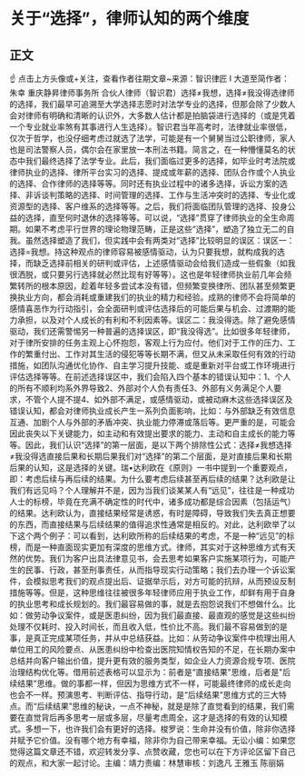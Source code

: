 # 关于“选择”，律师认知的两个维度
## 正文
☝ 点击上方头像或+关注，查看作者往期文章~来源：智识律匠 I 大道至简作者：朱幸 重庆静昇律师事务所 合伙人律师（智识君）选择≠我想，选择≠我没得选律师的选择，我们最早可追溯至大学选择志愿时对法学专业的选择，但那会除了少数人会对律师有明确和清晰的认识外，大多数人估计都是拍脑袋进行选择的（或是凭着一个专业就业率煞有其事进行人生选择）。智识君当年高考时，法律就业率很低，仅次于哲学，也没仔细考虑过就选了法学，可能是有一个舅舅当过公职律师，家人也是司法警察人员，偶尔会在家里放一本刑法书籍。简言之，在一种懵懂莫名的状态中我们最终选择了法学专业。此后，我们面临过更多的选择，如毕业时考法院或律师执业的选择、律所平台实习的选择、提成或年薪的选择、团队合作或个人执业的选择、合作律师的选择等等。同时还有执业过程中的诸多选择，诉讼方案的选择、非诉谈判策略的选择、时间管理的选择、工作与生活冲突时的选择、专业化或资源型的选择、客户维系的选择等等。之后，我们将面临团队管理的选择、投身公益的选择，直至何时退休的选择等等。可以说，“选择”贯穿了律师执业的全生命周期。如果不考虑平行世界的理论物理范畴，正是这些“选择”，塑造了独立无二的自我。虽然选择塑造了我们，但实践中会有两类对“选择”比较明显的误区：误区一：选择=我想。持这种观点的律师容易被感情驱动，认为只要我想，就构成我的选择，而缺乏选择前相关的研判或评估，上述感情驱动会给我们造成一些假象（如我很洒脱，或只要另行选择就必然比现有好等等）。这也是年轻律师执业前几年会频繁转所的根本原因，趁着年轻多尝试本没有错，但频繁变换律所、团队甚至频繁更换执业方向，都会消耗或重建我们的执业的精力和经验。成熟的律师不会将简单的感情喜恶作为行动指引，会全面研判或评估选择后的可能后果与机会、过渡期的能力承担，以及对个人成长的有利和不利因素等。误区二：我没得选。除了避免感情驱动，我们还需警惕另一种普遍的选择误区，即“我没得选”。比如很多年轻律师，对于律所安排的任务主观上心怀抱怨，客观上行为应付。他们对于工作的压力、工作的繁重付出、工作对其生活的侵犯等等长期不满，但又从未采取任何有效的行动措施，如团队沟通优化协作、自主学习提升技能、或是重新对平台或工作环境进行评估选择等等。在前述选择误区中，我们会陷入四个基本的错误认知中：1、个人的所有不顺利均系外界导致2、外部对个人负有责任3、外部有义务满足个人要求，不管个人提不提4、如外部不满足，或感情驱动，或被动麻木这些选择误区及错误认知，都会对律师执业成长产生一系列负面影响，比如：与外部缺乏有效信息互通、加剧个人与外部的矛盾冲突、执业能力停滞或落后等。更严重的是，可能会因此丧失以下关键能力，如主动和有效提出要求的能力、主动和自主成长的能力等等。因此，我们认识“选择”的第一层面，是以下两个排除性公式：选择≠我想选择≠我没得选直接后果和长期后果我们对“选择”的第二个层面，是对直接后果和长期后果的认知，这是选择的关键。瑞•达利欧在《原则》一书中提到一个重要观点，即：考虑后续与再后续的结果。为什么要考虑后续甚至再后续的结果？达利欧是让我们有远见吗？个人理解并不是，因为当我们谈某某人有“远见”，往往是一种成功人士的标榜，毕竟在充满不确定性的时代中，诸多成功都是综合因素（包括运气）的结果。达利欧认为，直接结果经常是诱惑，有时是障碍，导致我们失去真正想要的东西，而直接结果与后续结果的值得追求性通常是相反的。对此，达利欧举了以下这个两个例子：可以看到，达利欧所称的后续结果的考虑，不是一种“远见”的标榜，而是一种直面现实更加有深度的思维方式。律师，其实对于这种思维方式有天然的优势。我们为客户出具法律意见书，会去思考如果客户实施某项行为，可能产生的民事、行政，甚至刑事责任，从而指导现实行动策略；我们去办理一个诉讼案件，会模拟思考我们的观点提出后、证据举示后，对方可能的抗辩，从而预设反制措施等等。但是，这种思维往往被很多年轻律师应用于执业工作，却鲜有用于自身的执业思考和成长规划的。我们最容易做的事，就是去抱怨说我们不想做什么。比如：做劳动争议案件，或是医患纠纷，因为我们最直接、最直观的感觉是这些纠纷处理不仅耗时、投入时间长，而且收入低，性价比不高。我们最不容易做到的是事，是真正完成某项任务，并从中总结获益。比如：从劳动争议案件中梳理出用人单位用工的风险要点、从医患纠纷中检查出医院知情权告知的不足，在长期办案中总结并向客户输出价值，提升更有效的服务类型，如企业人力资源合规专项、医院治理结构优化等。借用前述表格可以显示为：前者是“直接结果"思维，后者是"后续结果”思维。做的事都一样，但因为思维方式不一样，可能最终律师的成长走向也会不一样。预演思考、判断评估、指导行动，是“后续结果”思维方式的三大特点。而“后续结果”思维的秘诀，一点不神秘，就是是除了直觉看到的结果，我们需要在直觉背后再多思考一层或多层，尽量考虑周全，这才是选择的有效的认知模式。多想一下，也许我们会有更好的选择。梭罗说：生命并没有价值，除非你选择并赋予它价值。没有哪个地方有幸福，除非你为自己带来幸福。无讼小编：如果您觉得这篇文章还不错，欢迎转发分享、点赞收藏，您也可以在下方评论区留下自己的观点，和大家一起讨论。主编：靖力责编：林慧审核：刘逸凡 王雅玉 陈丽娟